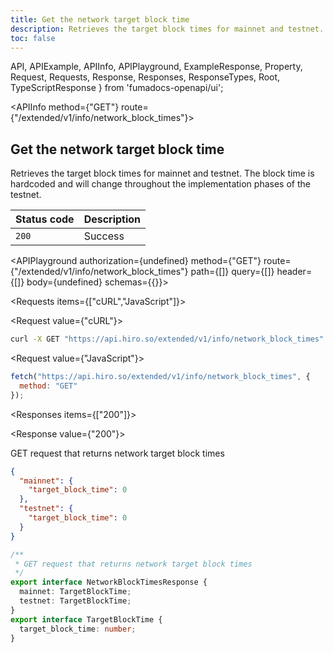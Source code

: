 ```yaml
---
title: Get the network target block time
description: Retrieves the target block times for mainnet and testnet.
toc: false
---
```


  API,
  APIExample,
  APIInfo,
  APIPlayground,
  ExampleResponse,
  Property,
  Request,
  Requests,
  Response,
  Responses,
  ResponseTypes,
  Root,
  TypeScriptResponse
} from 'fumadocs-openapi/ui';

<Root>

<API>

<APIInfo method={"GET"} route={"/extended/v1/info/network_block_times"}>

## Get the network target block time

Retrieves the target block times for mainnet and testnet. The block time is hardcoded and will change throughout the implementation phases of the testnet.

| Status code | Description |
| :------ | :------ |
| `200` | Success |

<APIPlayground authorization={undefined} method={"GET"} route={"/extended/v1/info/network_block_times"} path={[]} query={[]} header={[]} body={undefined} schemas={{}}>

</APIPlayground>

</APIInfo>

<APIExample>

<Requests items={["cURL","JavaScript"]}>

<Request value={"cURL"}>

```bash
curl -X GET "https://api.hiro.so/extended/v1/info/network_block_times"
```

</Request>

<Request value={"JavaScript"}>

```js
fetch("https://api.hiro.so/extended/v1/info/network_block_times", {
  method: "GET"
});
```

</Request>

</Requests>

<Responses items={["200"]}>

<Response value={"200"}>

GET request that returns network target block times

<ResponseTypes>

<ExampleResponse>

```json
{
  "mainnet": {
    "target_block_time": 0
  },
  "testnet": {
    "target_block_time": 0
  }
}
```

</ExampleResponse>

<TypeScriptResponse>

```ts
/**
 * GET request that returns network target block times
 */
export interface NetworkBlockTimesResponse {
  mainnet: TargetBlockTime;
  testnet: TargetBlockTime;
}
export interface TargetBlockTime {
  target_block_time: number;
}
```

</TypeScriptResponse>

</ResponseTypes>

</Response>

</Responses>

</APIExample>

</API>

</Root>
